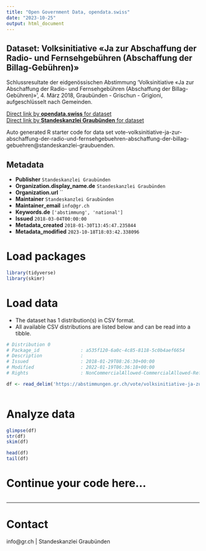 ```yaml
---
title: "Open Government Data, opendata.swiss"
date: "2023-10-25"
output: html_document
---
```


## Dataset: Volksinitiative «Ja zur Abschaffung der Radio- und Fernsehgebühren (Abschaffung der Billag-Gebühren)»

Schlussresultate der eidgenössischen Abstimmung 'Volksinitiative «Ja zur Abschaffung der Radio- und Fernsehgebühren (Abschaffung der Billag-Gebühren)»', 4. März 2018, Graubünden - Grischun - Grigioni, aufgeschlüsselt nach Gemeinden.

[Direct link by **opendata.swiss** for dataset](https://opendata.swiss/de/dataset/volksinitiative-ja-zur-abschaffung-der-radio-und-fernsehgebuhren-abschaffung-der-billag-gebuhre)<br>
[Direct link by **Standeskanzlei Graubünden** for dataset](https://abstimmungen.gr.ch/vote/volksinitiative-ja-zur-abschaffung-der-radio-und-fernsehgebuehren-abschaffung-der-billag-gebuehren/data)

Auto generated R starter code for data set vote-volksinitiative-ja-zur-abschaffung-der-radio-und-fernsehgebuehren-abschaffung-der-billag-gebuehren@standeskanzlei-graubuenden.

## Metadata

- **Publisher** `Standeskanzlei Graubünden`
- **Organization.display_name.de** `Standeskanzlei Graubünden`
- **Organization.url** ``
- **Maintainer** `Standeskanzlei Graubünden`
- **Maintainer_email** `info@gr.ch`
- **Keywords.de** `['abstimmung', 'national']`
- **Issued** `2018-03-04T00:00:00`
- **Metadata_created** `2018-01-30T13:45:47.235844`
- **Metadata_modified** `2023-10-18T18:03:42.338096`


# Load packages

```r

library(tidyverse)
library(skimr)

```

# Load data

-   The dataset has 1 distribution(s) in CSV format.
-   All available CSV distributions are listed below and can be read into a tibble.

```r

# Distribution 0
# Package_id               : a535f120-6a0c-4c85-8118-5c0b4aef6654
# Description              : 
# Issued                   : 2018-01-29T08:26:30+00:00
# Modified                 : 2022-01-19T06:36:18+00:00
# Rights                   : NonCommercialAllowed-CommercialAllowed-ReferenceRequired

df <- read_delim('https://abstimmungen.gr.ch/vote/volksinitiative-ja-zur-abschaffung-der-radio-und-fernsehgebuehren-abschaffung-der-billag-gebuehren/data-csv')



```

# Analyze data

```r

glimpse(df)
str(df)
skim(df)

head(df)
tail(df)

```

# Continue your code here...

```r

```

------------------------------------------------------------------------

# Contact

info@gr.ch | Standeskanzlei Graubünden

